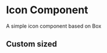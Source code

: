
<Meta title="Components/Icon" component={Icon} />

# Icon Component

A simple icon component based on Box

<Canvas>
  <Story name="trashCan">
    <Icon icon="trashCan" />
  </Story>
  <Story name="sortingArrow">
    <Icon icon="sortingArrow" />
  </Story>
  <Story name="downArrow">
    <Icon icon="downArrow" />
  </Story>
  <Story name="goToLink">
    <Icon icon="goToLink" />
  </Story>
  <Story name="linkUrl">
    <Icon icon="linkUrl" />
  </Story>
  <Story name="link">
    <Icon icon="link" />
  </Story>
  <Story name="pencil">
    <Icon icon="pencil" />
  </Story>
  <Story name="heart">
    <Icon icon="heart" />
  </Story>
  <Story name="musicPlaylist">
    <Icon icon="musicPlaylist" />
  </Story>
  <Story name="eye">
    <Icon icon="eye" />
  </Story>
  <Story name="play">
    <Icon icon="play" />
  </Story>
  <Story name="paperClip">
    <Icon icon="paperClip" />
  </Story>
  <Story name="download">
    <Icon icon="download" />
  </Story>
  <Story name="forward">
    <Icon icon="forward" />
  </Story>
  <Story name="previous">
    <Icon icon="previous" />
  </Story>
  <Story name="volume">
    <Icon icon="volume" />
  </Story>
  <Story name="noVolume">
    <Icon icon="noVolume" />
  </Story>
  <Story name="musicNotes">
    <Icon icon="musicNotes" />
  </Story>
  <Story name="pause">
    <Icon icon="pause" />
  </Story>
  <Story name="video">
    <Icon icon="video" />
  </Story>
  <Story name="vinyl">
    <Icon icon="vinyl" />
  </Story>
  <Story name="plusSign">
    <Icon icon="plusSign" />
  </Story>
  <Story name="minusSign">
    <Icon icon="minusSign" />
  </Story>
  <Story name="backArrow">
    <Icon icon="backArrow" />
  </Story>
  <Story name="scratch">
    <Icon icon="scratch" />
  </Story>
  <Story name="archive">
    <Icon icon="archive" />
  </Story>
  <Story name="xMark">
    <Icon icon="xMark" />
  </Story>
  <Story name="post">
    <Icon icon="post" />
  </Story>
  <Story name="user">
    <Icon icon="user" />
  </Story>
  <Story name="playlist">
    <Icon icon="playlist" />
  </Story>
  <Story name="tv">
    <Icon icon="tv" />
  </Story>
  <Story name="search">
    <Icon icon="search" />
  </Story>
  <Story name="arrowRightCircle">
    <Icon icon="arrowRightCircle" />
  </Story>
  <Story name="archiveFolder">
    <Icon icon="archiveFolder" />
  </Story>
  <Story name="windows">
    <Icon icon="windows" />
  </Story>
  <Story name="apple">
    <Icon icon="apple" />
  </Story>
  <Story name="linux">
    <Icon icon="linux" />
  </Story>
  <Story name="support">
    <Icon icon="support" />
  </Story>
  <Story name="network">
    <Icon icon="network" />
  </Story>
  <Story name="filter">
    <Icon icon="filter" />
  </Story>
  <Story name="android">
    <Icon icon="android" />
  </Story>
  <Story name="add">
    <Icon icon="add" />
  </Story>
  <Story name="arrowDown">
    <Icon icon="arrowDown" />
  </Story>
  <Story name="arrowRight">
    <Icon icon="arrowRight" />
  </Story>
  <Story name="arrowLeft">
    <Icon icon="arrowLeft" />
  </Story>
  <Story name="arrowUp">
    <Icon icon="arrowUp" />
  </Story>
  <Story name="back">
    <Icon icon="back" />
  </Story>
  <Story name="calendar">
    <Icon icon="calendar" />
  </Story>
  <Story name="caution">
    <Icon icon="caution" />
  </Story>
  <Story name="check">
    <Icon icon="check" />
  </Story>
  <Story name="checkCircle">
    <Icon icon="checkCircle" />
  </Story>
  <Story name="clear">
    <Icon icon="clear" />
  </Story>
  <Story name="close">
    <Icon icon="close" />
  </Story>
  <Story name="cookie">
    <Icon icon="cookie" />
  </Story>
  <Story name="dropdown">
    <Icon icon="dropdown" />
  </Story>
  <Story name="dropup">
    <Icon icon="dropup" />
  </Story>
  <Story name="edit">
    <Icon icon="edit" />
  </Story>
  <Story name="education">
    <Icon icon="education" />
  </Story>
  <Story name="eyeOff">
    <Icon icon="eyeOff" />
  </Story>
  <Story name="facebook">
    <Icon icon="facebook" />
  </Story>
  <Story name="floppy">
    <Icon icon="floppy" />
  </Story>
  <Story name="geoLocation">
    <Icon icon="geoLocation" />
  </Story>
  <Story name="info">
    <Icon icon="info" />
  </Story>
  <Story name="instagram">
    <Icon icon="instagram" />
  </Story>
  <Story name="ios">
    <Icon icon="ios" />
  </Story>
  <Story name="website">
    <Icon icon="website" />
  </Story>
  <Story name="location">
    <Icon icon="location" />
  </Story>
  <Story name="linkedin">
    <Icon icon="linkedin" />
  </Story>
  <Story name="mail">
    <Icon icon="mail" />
  </Story>
  <Story name="menu">
    <Icon icon="menu" />
  </Story>
  <Story name="notice">
    <Icon icon="notice" />
  </Story>
  <Story name="person">
    <Icon icon="person" />
  </Story>
  <Story name="radio">
    <Icon icon="radio" />
  </Story>
  <Story name="radioChecked">
    <Icon icon="radioChecked" />
  </Story>
  <Story name="remove">
    <Icon icon="remove" />
  </Story>
  <Story name="star">
    <Icon icon="star" />
  </Story>
  <Story name="smartphone">
    <Icon icon="smartphone" />
  </Story>
  <Story name="suitcase">
    <Icon icon="suitcase" />
  </Story>
  <Story name="times">
    <Icon icon="times" />
  </Story>
  <Story name="twitter">
    <Icon icon="twitter" />
  </Story>
  <Story name="up">
    <Icon icon="up" />
  </Story>
  <Story name="pollOutlined">
    <Icon icon="pollOutlined" />
  </Story>
  <Story name="peopleOutlined">
    <Icon icon="peopleOutlined" />
  </Story>
  <Story name="messageOutlined">
    <Icon icon="messageOutlined" />
  </Story>
  <Story name="mute">
    <Icon icon="mute" />
  </Story>
  <Story name="whatsapp">
    <Icon icon="whatsapp" />
  </Story>
  <Story name="microphone">
    <Icon icon="microphone" />
  </Story>
  <Story name="share">
    <Icon icon="share" />
  </Story>
  <Story name="shareNetwork">
    <Icon icon="shareNetwork" />
  </Story>
  <Story name="people">
    <Icon icon="people" />
  </Story>
  <Story name="autoPilot">
    <Icon icon="autoPilot" />
  </Story>
  <Story name="stop">
    <Icon icon="stop" />
  </Story>
  <Story name="computerControlled">
    <Icon icon="computerControlled" />
  </Story>
  <Story name="dice">
    <Icon icon="dice" />
  </Story>
  <Story name="rec">
    <Icon icon="rec" />
  </Story>
  <Story name="cycle">
    <Icon icon="cycle" />
  </Story>
  <Story name="loop">
    <Icon icon="loop" />
  </Story>
  <Story name="soundcloud">
    <Icon icon="soundcloud" />
  </Story>
  <Story name="openInNew">
    <Icon icon="openInNew" />
  </Story>
  <Story name="twitch">
    <Icon icon="twitch" />
  </Story>
  <Story name="discogs">
    <Icon icon="discogs" />
  </Story>
  <Story name="mixcloud">
    <Icon icon="mixcloud" />
  </Story>
</Canvas>

## Custom sized

<Canvas>
  <Story name="size-10">
    <Icon icon="mixcloud" size={10} />
  </Story>
  <Story name="size-40">
    <Icon icon="mixcloud" size={40} />
  </Story>
  <Story name="responsive">
    <Icon fill="red.4" icon="mixcloud" size={[20, 30, 50]} />
  </Story>
</Canvas>

<ArgsTable of={Icon} />
